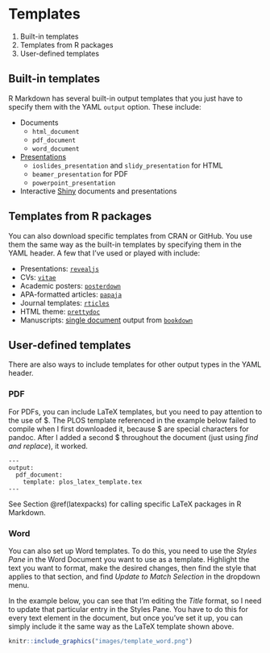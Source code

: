 # Templates {#template}

1. Built-in templates
1. Templates from R packages
1. User-defined templates

## Built-in templates {#builtin}

R Markdown has several built-in output templates that you just have to specify them with the YAML `output` option. 
These include:

- Documents
  - `html_document`
  - `pdf_document`
  - `word_document`
- [Presentations](https://rmarkdown.rstudio.com/lesson-11.html)
  - `ioslides_presentation` and `slidy_presentation` for HTML
  - `beamer_presentation` for PDF
  - `powerpoint_presentation`
- Interactive [Shiny](https://bookdown.org/yihui/rmarkdown/shiny-documents.html) documents and presentations

## Templates from R packages {#packages}

You can also download specific templates from CRAN or GitHub. 
You use them the same way as the built-in templates by specifying them in the YAML header. 
A few that I've used or played with include:

- Presentations: [`revealjs`](https://cran.r-project.org/web/packages/revealjs/index.html)
- CVs: [`vitae`](https://github.com/mitchelloharawild/vitae)
- Academic posters: [`posterdown`](https://github.com/brentthorne/posterdown)
- APA-formatted articles: [`papaja`](https://github.com/crsh/papaja)
- Journal templates: [`rticles`](https://bookdown.org/yihui/rmarkdown/rticles-templates.html)
- HTML theme: [`prettydoc`](https://github.com/yixuan/prettydoc)
- Manuscripts: [single document](https://bookdown.org/yihui/rmarkdown/bookdown-output.html#a-single-document) output from [`bookdown`](https://bookdown.org/yihui/bookdown/)

## User-defined templates {#usedef}

There are also ways to include templates for other output types in the YAML header.

### PDF

For PDFs, you can include LaTeX templates, but you need to pay attention to the use of \$. 
The PLOS template referenced in the example below failed to compile when I first downloaded it, because \$ are special characters for pandoc. 
After I added a second \$ throughout the document (just using *find and replace*), it worked.

```
---
output:
  pdf_document:
    template: plos_latex_template.tex
---
```

See Section \@ref(latexpacks) for calling specific LaTeX packages in R Markdown.

### Word

You can also set up Word templates. 
To do this, you need to use the *Styles Pane* in the Word Document you want to use as a template. 
Highlight the text you want to format, make the desired changes, then find the style that applies to that section, and find *Update to Match Selection* in the dropdown menu.

In the example below, you can see that I'm editing the *Title* format, so I need to update that particular entry in the Styles Pane. 
You have to do this for every text element in the document, but once you've set it up, you can simply include it the same way as the LaTeX template shown above.

```r
knitr::include_graphics("images/template_word.png")
```